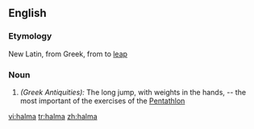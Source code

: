 ==English==

===Etymology===
New Latin, from Greek, from to [[leap]]
===Noun===
{{en-noun|-}}

#''(Greek Antiquities):''  The long jump, with weights in the hands, -- the most important of the exercises of the [[Pentathlon]]

[[vi:halma]]
[[tr:halma]]
[[zh:halma]]